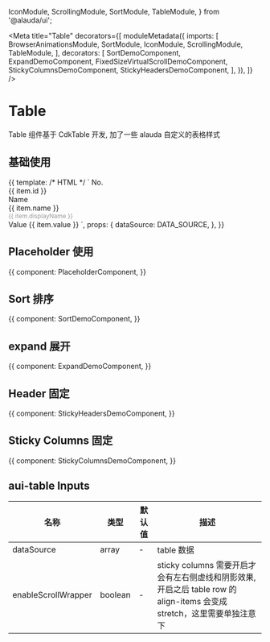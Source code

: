 

  IconModule,
  ScrollingModule,
  SortModule,
  TableModule,
} from '@alauda/ui';

<Meta
  title="Table"
  decorators={[
    moduleMetadata({
      imports: [
        BrowserAnimationsModule,
        SortModule,
        IconModule,
        ScrollingModule,
        TableModule,
      ],
      decorators: [
        SortDemoComponent,
        ExpandDemoComponent,
        FixedSizeVirtualScrollDemoComponent,
        StickyColumnsDemoComponent,
        StickyHeadersDemoComponent,
      ],
    }),
  ]}
/>

# Table

Table 组件基于 CdkTable 开发, 加了一些 alauda 自定义的表格样式

## 基础使用

<Canvas>
  <Story name="Basic" height="600px">
    {{
      template: /* HTML */ `
        <aui-table [dataSource]="dataSource">
          <ng-container auiTableColumnDef="id">
            <aui-table-header-cell *auiTableHeaderCellDef>
              No.
            </aui-table-header-cell>
            <aui-table-cell *auiTableCellDef="let item">
              <div>{{ item.id }}</div>
            </aui-table-cell>
          </ng-container>
          <ng-container auiTableColumnDef="name">
            <aui-table-header-cell *auiTableHeaderCellDef>
              Name
            </aui-table-header-cell>
            <aui-table-cell *auiTableCellDef="let item">
              <div>{{ item.name }}</div>
              <div style="font-size: 12px;color: #96989b;line-height: 16px;">
                {{ item.displayName }}
              </div>
            </aui-table-cell>
          </ng-container>
          <ng-container auiTableColumnDef="value">
            <aui-table-header-cell *auiTableHeaderCellDef>
              Value
            </aui-table-header-cell>
            <aui-table-cell *auiTableCellDef="let item">
              {{ item.value }}
            </aui-table-cell>
          </ng-container>
          <aui-table-header-row
            *auiTableHeaderRowDef="['id', 'name', 'value']; sticky: sticky"
          ></aui-table-header-row>
          <aui-table-row
            *auiTableRowDef="let row; columns: ['id', 'name', 'value'];"
          ></aui-table-row>
        </aui-table>
      `,
      props: {
        dataSource: DATA_SOURCE,
      },
    }}
  </Story>
</Canvas>

## Placeholder 使用

<Canvas>
  <Story name="Placeholder" height="600px">
    {{
      component: PlaceholderComponent,
    }}
  </Story>
</Canvas>

## Sort 排序

<Canvas>
  <Story name="Sort" height="540px">
    {{
      component: SortDemoComponent,
    }}
  </Story>
</Canvas>

## expand 展开

<Canvas>
  <Story name="Expand" height="600px">
    {{
      component: ExpandDemoComponent,
    }}
  </Story>
</Canvas>

## Header 固定

<Canvas>
  <Story name="Sticky Header" height="600px">
    {{
      component: StickyHeadersDemoComponent,
    }}
  </Story>
</Canvas>

## Sticky Columns 固定

<Canvas>
  <Story name="Sticky Columns" height="500px">
    {{
      component: StickyColumnsDemoComponent,
    }}
  </Story>
</Canvas>

## aui-table Inputs

| 名称                | 类型    | 默认值 | 描述                                                                                                                    |
| ------------------- | ------- | ------ | ----------------------------------------------------------------------------------------------------------------------- |
| dataSource          | array   | -      | table 数据                                                                                                              |
| enableScrollWrapper | boolean | -      | sticky columns 需要开启才会有左右侧虚线和阴影效果, 开启之后 table row 的 align-items 会变成 stretch，这里需要单独注意下 |
